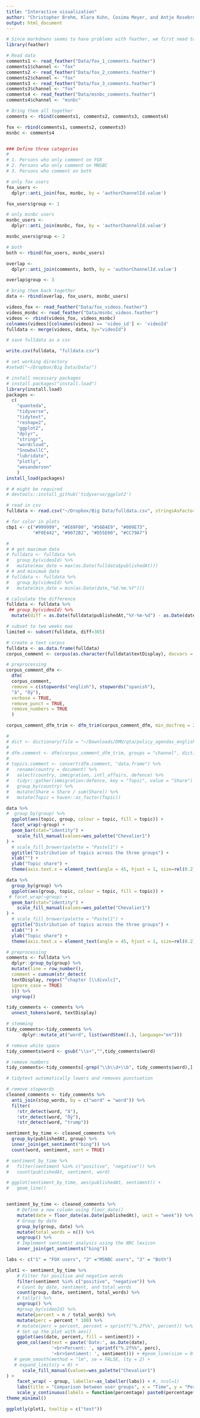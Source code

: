 ```yaml
---
title: "Interactive visualization"
author: "Christopher Brehm, Klara Kuhn, Cosima Meyer, and Antje Rosebrock"
output: html_document
---
```


```r
# Since markdowns seems to have problems with feather, we first need to generate our dataset
library(feather)

# Read data
comments1 <- read_feather("Data/fox_1_comments.feather")
comments1$channel <- "fox"
comments2 <- read_feather("Data/fox_2_comments.feather")
comments2$channel <- "fox"
comments3 <- read_feather("Data/fox_3_comments.feather")
comments3$channel <- "fox"
comments4 <- read_feather("Data/msnbc_comments.feather")
comments4$channel <- "msnbc"

# Bring them all together
comments <- rbind(comments1, comments2, comments3, comments4)

fox <- rbind(comments1, comments2, comments3)
msnbc <- comments4


### Define three categories
# 
# 1. Persons who only comment on FOX
# 2. Persons who only comment on MNSBC
# 3. Persons who comment on both

# only fox users
fox_users <-
  dplyr::anti_join(fox, msnbc, by = 'authorChannelId.value')

fox_users$group <- 1

# only msnbc users
msnbc_users <-
  dplyr::anti_join(msnbc, fox, by = 'authorChannelId.value')

msnbc_users$group <- 2

# both
both <- rbind(fox_users, msnbc_users)

overlap <-
  dplyr::anti_join(comments, both, by = 'authorChannelId.value')

overlap$group <- 3

# bring them back together
data <- rbind(overlap, fox_users, msnbc_users)

videos_fox <- read_feather("Data/fox_videos.feather")
videos_msnbc <- read_feather("Data/msnbc_videos.feather")
videos <- rbind(videos_fox, videos_msnbc)
colnames(videos)[colnames(videos) == 'video_id'] <- 'videoId'
fulldata <- merge(videos, data, by="videoId")

# save fulldata as a csv

write.csv(fulldata, "fulldata.csv")
```

<!-- ### Read in the data -->
```r
# set working directory
#setwd("~/Dropbox/Big Data/Data/")

# install necessary packages
# install.packages("install.load")
library(install.load)
packages <-
  c(
    "quanteda",
    "tidyverse",
    "tidytext",
    "reshape2",
    "ggplot2",
    "dplyr",
    "stringr",
    "wordcloud",
    "SnowballC",
    "lubridate",
    "plotly",
    "wesanderson"
    )
install_load(packages)

# # might be required
# devtools::install_github('tidyverse/ggplot2')

# read in csv
fulldata <- read.csv("~/Dropbox/Big Data/fulldata.csv", stringsAsFactors=FALSE)

# for color in plots
cbp1 <- c("#999999", "#E69F00", "#56B4E9", "#009E73",
          "#F0E442", "#0072B2", "#D55E00", "#CC79A7")

```


<!-- ### Limit corpus to two weeks after posting -->
```r

# 
# # get maximum date
# fulldata <- fulldata %>% 
#   group_by(videoId) %>% 
#   mutate(max_date = max(as.Date(fulldata$publishedAt)))
# # and minimum date
# fulldata <- fulldata %>% 
#   group_by(videoId) %>% 
#   mutate(min_date = min(as.Date(date,"%d.%m.%Y")))

# calculate the difference
fulldata <- fulldata %>% 
 ## group_by(videoId) %>% 
  mutate(diff = as.Date(fulldata$publishedAt,"%Y-%m-%d") - as.Date(date,"%d.%m.%Y"))

# subset to two weeks max
limited <- subset(fulldata, diff<365)
```

<!-- ### Prepare corpus -->
```r
# create a text corpus
fulldata <- as.data.frame(fulldata)
corpus_comment <- corpus(as.character(fulldata$textDisplay), docvars = data.frame(group = fulldata$group))

# preprocessing  
corpus_comment_dfm <-
  dfm(
  corpus_comment,
  remove = c(stopwords("english"), stopwords("spanish"),
  "â", "ðÿ"),
  verbose = TRUE,
  remove_punct = TRUE,
  remove_numbers = TRUE
  )

corpus_comment_dfm_trim <- dfm_trim(corpus_comment_dfm, min_docfreq = 2)
```


<!-- ### Which types of topic are people interested in (based on topics) -->
<!-- The "LexiCoder Policy Agenda" dictionary captures major topics from the [comparative Policy Agenda project](https://www.comparativeagendas.net) and is currently available in Dutch and English. -->
```r
# 
# dict <- dictionary(file = "~/Downloads/DMU/qta/policy_agendas_english.lcd")
# 
# dfm.comment <- dfm(corpus_comment_dfm_trim, groups = "channel", dictionary = dict)
# 
# topics.comment <- convert(dfm.comment, "data.frame") %>%
#   rename(country = document) %>%
#   select(country, immigration, intl_affairs, defence) %>%
#   tidyr::gather(immigration:defence, key = "Topic", value = "Share") %>%
#   group_by(country) %>%
#   mutate(Share = Share / sum(Share)) %>%
#   mutate(Topic = haven::as_factor(Topic))

data %>% 
#  group_by(group) %>% 
  ggplot(aes(topic, group, colour = topic, fill = topic)) +
  facet_wrap(~group) +
  geom_bar(stat="identity") + 
    scale_fill_manual(values=wes_palette("Chevalier1")
) +
  # scale_fill_brewer(palette = "Pastel1") + 
  ggtitle("Distribution of topics across the three groups") + 
  xlab("") + 
  ylab("Topic share") + 
  theme(axis.text.x = element_text(angle = 45, hjust = 1, size=rel(0.2)))

data %>% 
  group_by(group) %>% 
  ggplot(aes(group, topic, colour = topic, fill = topic)) +
 # facet_wrap(~group) +
  geom_bar(stat="identity") + 
    scale_fill_manual(values=wes_palette("Chevalier1")
) +
  # scale_fill_brewer(palette = "Pastel1") + 
  ggtitle("Distribution of topics across the three groups") + 
  xlab("") + 
  ylab("Topic share") + 
  theme(axis.text.x = element_text(angle = 45, hjust = 1, size=rel(0.2)))
```


<!-- ### Sentiment analysis -->


<!-- Again, we need to install the required packages first and do some data preprocessing. -->
```r

# preprocessing
comments <- fulldata %>%
  dplyr::group_by(group) %>%
  mutate(line = row_number(),
  comment = cumsum(str_detect(
  textDisplay, regex("^chapter [\\divxlc]",
  ignore_case = TRUE)
  ))) %>%
  ungroup()

tidy_comments <- comments %>%
  unnest_tokens(word, textDisplay)

# stemming
tidy_comments<-tidy_comments %>%
      dplyr::mutate_at("word", list(wordStem((.), language="en")))

# remove white space
tidy_comments$word <- gsub("\\s+","",tidy_comments$word)

# remove numbers
tidy_comments<-tidy_comments[-grep("\\b\\d+\\b", tidy_comments$word),]

# tidytext automatically lowers and removes punctuation

# remove stopwords
cleaned_comments <- tidy_comments %>%
  anti_join(stop_words, by = c("word" = "word")) %>%
  filter(
    !str_detect(word, "â"),
    !str_detect(word, "ðÿ"),
    !str_detect(word, "trump"))
```

<!-- Now proceed with the word clouds.  -->
<!-- We first created a simple word cloud: -->

<!-- ### Plot over time -->

```r

sentiment_by_time <- cleaned_comments %>%
  group_by(publishedAt, group) %>% 
  inner_join(get_sentiment("bing")) %>%
  count(word, sentiment, sort = TRUE) 

# sentiment_by_time %>% 
#   filter(sentiment %in% c("positive", "negative")) %>% 
#   count(publishedAt, sentiment, word)

# ggplot(sentiment_by_time, aes(publishedAt, sentiment)) + 
#   geom_line()


sentiment_by_time <- cleaned_comments %>%
    # Define a new column using floor_date()
    mutate(date = floor_date(as.Date(publishedAt), unit = "week")) %>%
    # Group by date
    group_by(group, date) %>%
    mutate(total_words = n()) %>%
    ungroup() %>%
    # Implement sentiment analysis using the NRC lexicon
    inner_join(get_sentiments("bing"))

labs <- c("1" = "FOX users", "2" ="MSNBC users", "3" = "Both")

plot1 <- sentiment_by_time %>%
    # Filter for positive and negative words
    filter(sentiment %in% c("positive", "negative")) %>%
    # Count by date, sentiment, and total_words
    count(group, date, sentiment, total_words) %>% 
    # tally() %>% 
    ungroup() %>%
    #group_by(videoId) %>% 
    mutate(percent = n / total_words) %>%
    mutate(perc = percent * 100) %>% 
    # mutate(perc = percent, percent = sprintf("%.2f%%", percent)) %>% 
    # Set up the plot with aes()
    ggplot(aes(date, percent, fill = sentiment)) +
    geom_col(aes(text = paste('Date:', as.Date(date),
                 '<br>Percent: ', sprintf("%.2f%%", perc),
                 '<br>Sentiment: ', sentiment))) + #geom_line(size = 0.5) +
   # geom_smooth(method = "lm", se = FALSE, lty = 2) +
   # expand_limits(y = 0) +
      scale_fill_manual(values=wes_palette("Chevalier1")
) +
    facet_wrap( ~ group, labeller=as_labeller(labs)) + #, ncol=1)
    labs(title = "Comparison between user groups", x = "Time", y = "Percentage", color= "Sentiment") +
    scale_y_continuous(labels = function(percentage) paste0(percentage*100, "%")) + # Multiply by 100 & add %  
theme_minimal()

ggplotly(plot1, tooltip = c("text")) 
```



